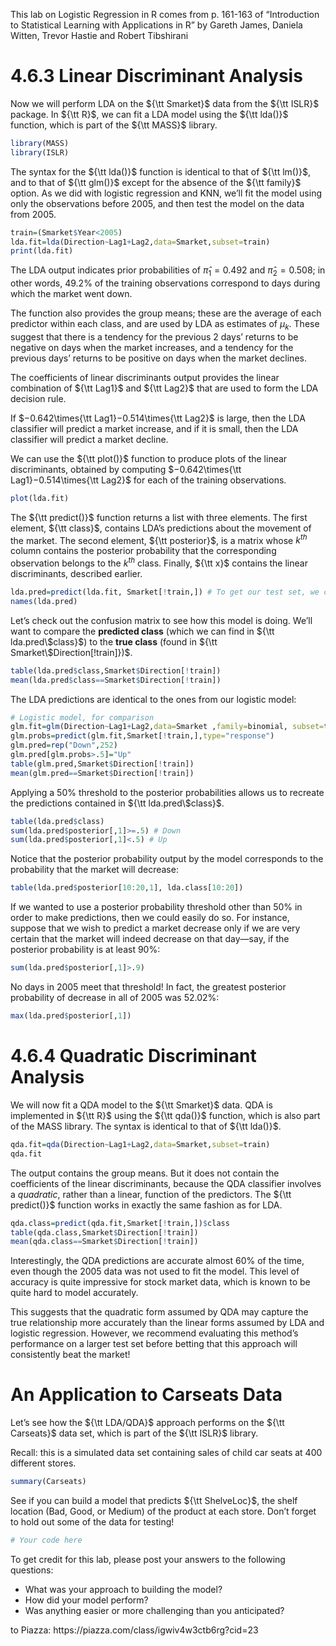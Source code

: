 This lab on Logistic Regression in R comes from p. 161-163 of "Introduction to Statistical Learning with Applications in R" by Gareth James, Daniela Witten, Trevor Hastie and Robert Tibshirani

# 4.6.3 Linear Discriminant Analysis

Now we will perform LDA on the ${\tt Smarket}$ data from the ${\tt ISLR}$ package. In ${\tt R}$, we can fit a LDA model using the ${\tt lda()}$ function, which is part of the ${\tt MASS}$ library.

```r
library(MASS)
library(ISLR)
```

The syntax for the ${\tt lda()}$ function is identical to that of ${\tt lm()}$, and to that of
${\tt glm()}$ except for the absence of the ${\tt family}$ option. As we did with logistic regression and KNN, we'll fit the model using only the observations before 2005, and then test the model on the data from 2005.

```r
train=(Smarket$Year<2005)
lda.fit=lda(Direction~Lag1+Lag2,data=Smarket,subset=train)
print(lda.fit)
```

The LDA output indicates prior probabilities of ${\hat{\pi}}_1 = 0.492$ and ${\hat{\pi}}_2 = 0.508$; in other words,
49.2% of the training observations correspond to days during which the
market went down.

The function also provides the group means; these are the average
of each predictor within each class, and are used by LDA as estimates
of $\mu_k$. These suggest that there is a tendency for the previous 2 days’
returns to be negative on days when the market increases, and a tendency
for the previous days’ returns to be positive on days when the market
declines. 

The coefficients of linear discriminants output provides the linear
combination of ${\tt Lag1}$ and ${\tt Lag2}$ that are used to form the LDA decision rule.

If $−0.642\times{\tt Lag1}−0.514\times{\tt Lag2}$ is large, then the LDA classifier will
predict a market increase, and if it is small, then the LDA classifier will
predict a market decline. 

We can use the ${\tt plot()}$ function to produce plots of the linear
discriminants, obtained by computing $−0.642\times{\tt Lag1}−0.514\times{\tt Lag2}$ for
each of the training observations.

```r
plot(lda.fit)
```

The ${\tt predict()}$ function returns a list with three elements. The first element,
${\tt class}$, contains LDA’s predictions about the movement of the market.
The second element, ${\tt posterior}$, is a matrix whose $k^{th}$ column contains the
posterior probability that the corresponding observation belongs to the $k^{th}$
class. Finally, ${\tt x}$ contains the linear discriminants,
described earlier.

```r
lda.pred=predict(lda.fit, Smarket[!train,]) # To get our test set, we can exclude the training data using '!'
names(lda.pred)
```

Let's check out the confusion matrix to see how this model is doing. We'll want to compare the **predicted class** (which we can find in ${\tt lda.pred\$class}$) to the **true class** (found in ${\tt Smarket\$Direction[!train]})$.

```r
table(lda.pred$class,Smarket$Direction[!train])
mean(lda.pred$class==Smarket$Direction[!train])
```

The LDA predictions are identical to the ones from our logistic model:

```r
# Logistic model, for comparison
glm.fit=glm(Direction~Lag1+Lag2,data=Smarket ,family=binomial, subset=train)
glm.probs=predict(glm.fit,Smarket[!train,],type="response")
glm.pred=rep("Down",252)
glm.pred[glm.probs>.5]="Up"
table(glm.pred,Smarket$Direction[!train])
mean(glm.pred==Smarket$Direction[!train])
```

Applying a 50% threshold to the posterior probabilities allows us to recreate
the predictions contained in ${\tt lda.pred\$class}$.

```r
table(lda.pred$class)
sum(lda.pred$posterior[,1]>=.5) # Down
sum(lda.pred$posterior[,1]<.5) # Up
```

Notice that the posterior probability output by the model corresponds to
the probability that the market will decrease:

```r
table(lda.pred$posterior[10:20,1], lda.class[10:20])
```

If we wanted to use a posterior probability threshold other than 50% in
order to make predictions, then we could easily do so. For instance, suppose
that we wish to predict a market decrease only if we are very certain that the
market will indeed decrease on that day—say, if the posterior probability
is at least 90%:

```r
sum(lda.pred$posterior[,1]>.9)
```

No days in 2005 meet that threshold! In fact, the greatest posterior probability
of decrease in all of 2005 was 52.02%:

```r
max(lda.pred$posterior[,1])
```

# 4.6.4 Quadratic Discriminant Analysis
We will now fit a QDA model to the ${\tt Smarket}$ data. QDA is implemented
in ${\tt R}$ using the ${\tt qda()}$ function, which is also part of the MASS library. The
syntax is identical to that of ${\tt lda()}$.

```r
qda.fit=qda(Direction~Lag1+Lag2,data=Smarket,subset=train)
qda.fit
```

The output contains the group means. But it does not contain the coefficients
of the linear discriminants, because the QDA classifier involves a
_quadratic_, rather than a linear, function of the predictors. The ${\tt predict()}$
function works in exactly the same fashion as for LDA.

```r
qda.class=predict(qda.fit,Smarket[!train,])$class
table(qda.class,Smarket$Direction[!train])
mean(qda.class==Smarket$Direction[!train])
```

Interestingly, the QDA predictions are accurate almost 60% of the time,
even though the 2005 data was not used to fit the model. This level of accuracy
is quite impressive for stock market data, which is known to be quite
hard to model accurately. 

This suggests that the quadratic form assumed
by QDA may capture the true relationship more accurately than the linear
forms assumed by LDA and logistic regression. However, we recommend
evaluating this method’s performance on a larger test set before betting
that this approach will consistently beat the market!

# An Application to Carseats Data
Let's see how the ${\tt LDA/QDA}$ approach performs on the ${\tt Carseats}$ data set, which is
part of the ${\tt ISLR}$ library. 

Recall: this is a simulated data set containing sales of child car seats at 400 different stores.

```r
summary(Carseats)
```

See if you can build a model that predicts ${\tt ShelveLoc}$, the shelf location (Bad, Good, or Medium) of the product at each store. Don't forget to hold out some of the data for testing!

```r
# Your code here
```

To get credit for this lab, please post your answers to the following questions:

- What was your approach to building the model?
- How did your model perform?
- Was anything easier or more challenging than you anticipated?

to Piazza: https://piazza.com/class/igwiv4w3ctb6rg?cid=23